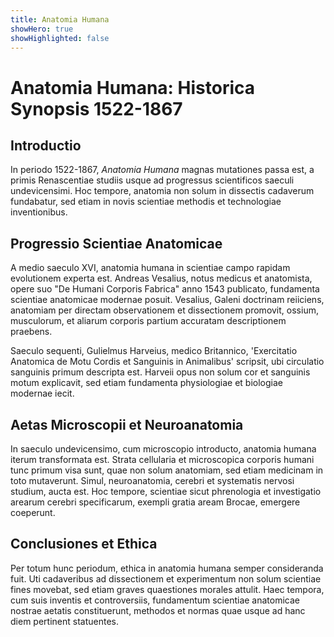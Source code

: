 ```yaml
---
title: Anatomia Humana
showHero: true
showHighlighted: false
---
```


# Anatomia Humana: Historica Synopsis 1522-1867

## Introductio

In periodo 1522-1867, *Anatomia Humana* magnas mutationes passa est, a primis Renascentiae studiis usque ad progressus scientificos saeculi undevicensimi. Hoc tempore, anatomia non solum in dissectis cadaverum fundabatur, sed etiam in novis scientiae methodis et technologiae inventionibus.

## Progressio Scientiae Anatomicae

A medio saeculo XVI, anatomia humana in scientiae campo rapidam evolutionem experta est. Andreas Vesalius, notus medicus et anatomista, opere suo "De Humani Corporis Fabrica" anno 1543 publicato, fundamenta scientiae anatomicae modernae posuit. Vesalius, Galeni doctrinam reiiciens, anatomiam per directam observationem et dissectionem promovit, ossium, musculorum, et aliarum corporis partium accuratam descriptionem praebens.

Saeculo sequenti, Gulielmus Harveius, medico Britannico, 'Exercitatio Anatomica de Motu Cordis et Sanguinis in Animalibus' scripsit, ubi circulatio sanguinis primum descripta est. Harveii opus non solum cor et sanguinis motum explicavit, sed etiam fundamenta physiologiae et biologiae modernae iecit.

## Aetas Microscopii et Neuroanatomia

In saeculo undevicensimo, cum microscopio introducto, anatomia humana iterum transformata est. Strata cellularia et microscopica corporis humani tunc primum visa sunt, quae non solum anatomiam, sed etiam medicinam in toto mutaverunt. Simul, neuroanatomia, cerebri et systematis nervosi studium, aucta est. Hoc tempore, scientiae sicut phrenologia et investigatio arearum cerebri specificarum, exempli gratia aream Brocae, emergere coeperunt.

## Conclusiones et Ethica

Per totum hunc periodum, ethica in anatomia humana semper consideranda fuit. Uti cadaveribus ad dissectionem et experimentum non solum scientiae fines movebat, sed etiam graves quaestiones morales attulit. Haec tempora, cum suis inventis et controversiis, fundamentum scientiae anatomicae nostrae aetatis constituerunt, methodos et normas quae usque ad hanc diem pertinent statuentes.

